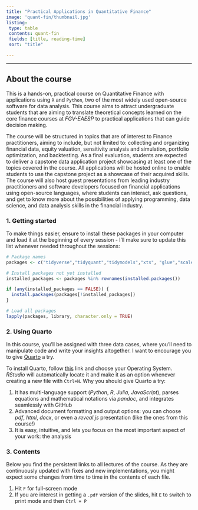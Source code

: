 ```yaml
---
title: "Practical Applications in Quantitative Finance"
image: 'quant-fin/thumbnail.jpg'
listing:
 type: table
 contents: quant-fin
 fields: [title, reading-time]
 sort: "title"

---
```


------------------------------------------------------------------------

## **About the course**

This is a hands-on, practical course on Quantitative Finance with applications using `R` and `Python`, two of the most widely used open-source software for data analysis. This course aims to attract undergraduate students that are aiming to translate theoretical concepts learned on the core finance courses at *FGV-EAESP* to practical applications that can guide decision making.

The course will be structured in topics that are of interest to Finance practitioners, aiming to include, but not limited to: collecting and organizing financial data, equity valuation, sensitivity analysis and simulation, portfolio optimization, and backtesting. As a final evaluation, students are expected to deliver a capstone data application project showcasing at least one of the topics covered in the course. All applications will be hosted online to enable students to use the capstone project as a showcase of their acquired skills. The course will also host guest presentations from leading industry practitioners and software developers focused on financial applications using open-source languages, where students can interact, ask questions, and get to know more about the possibilities of applying programming, data science, and data analysis skills in the financial industry.


::: {.callout-note}
### 1. Getting started

To make things easier, ensure to install these packages in your computer and load it at the beginning of every session - I'll make sure to update this list whenever needed throughout the sessions:

:::

```r
# Package names
packages <- c("tidyverse","tidyquant","tidymodels","xts", "glue","scales","downloadthis", "ggthemes")

# Install packages not yet installed
installed_packages <- packages %in% rownames(installed.packages())

if (any(installed_packages == FALSE)) {
  install.packages(packages[!installed_packages])
}

# Load all packages
lapply(packages, library, character.only = TRUE)

```


::: {.callout-note}
### 2. Using Quarto

In this course, you'll be assigned with three data cases, where you'll need to manipulate code and write your insights altogether. I want to encourage you to give [Quarto](https://quarto.org/) a try.

To install [Quarto]{.blue}, follow [this](https://quarto.org/docs/get-started/) link and choose your Operating System. *RStudio* will automatically locate it and make it as an option whenever creating a new file with `Ctrl+N`. Why you should give Quarto a try:

  1. It has multi-language support (*Python*, *R*, *Julia*, *JavaScript*), parses equations and mathematical notations via *pandoc*, and integrates seamlessly with GitHub
  2. Advanced document formatting and output options: you can choose *pdf*, *html*, *docx*, or even a *reveal.js* presentation (like the ones from this course!)
  3. It is easy, intuitive, and lets you focus on the most important aspect of your work: the analysis

:::

::: {.callout-note}
### 3. Contents

Below you find the persistent links to all lectures of the course. As they are continuously updated with fixes and new implementations, you might expect some changes from time to time in the contents of each file.

1. Hit `F` for full-screen mode
2. If you are interest in getting a `.pdf` version of the slides, hit `E` to switch to print mode and then `Ctrl + P`

:::

